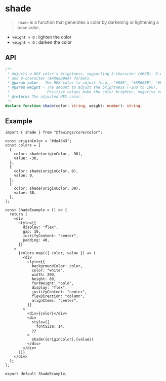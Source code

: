 
# shade

> `shade` is a function that generates a color by darkening or lightening a base color.

- `weight > 0` : lighten the color
- `weight < 0` : darken the color

## API

```ts
/**
 * Adjusts a HEX color's brightness, supporting 3-character (#RGB), 6-character (#RRGGBB),
 * and 8-character (#RRGGBBAA) formats.
 * @param color - The HEX color to adjust (e.g., "#RGB", "#RRGGBB", "#RRGGBBAA").
 * @param weight - The amount to adjust the brightness (-100 to 100).
 *                 Positive values make the color brighter, negative values make it darker.
 * @returns The adjusted HEX color.
 */
declare function shade(color: string, weight: number): string;
```

## Example

```tsx
import { shade } from "@fewings/core/color";

const originColor = "#de4343";
const colors = [
  {
    color: shade(originColor, -30),
    value: -30,
  },
  {
    color: shade(originColor, 0),
    value: 0,
  },
  {
    color: shade(originColor, 30),
    value: 30,
  },
];

const ShadeExample = () => {
  return (
    <div
      style={{
        display: "flex",
        gap: 10,
        justifyContent: "center",
        padding: 40,
      }}
    >
      {colors.map(({ color, value }) => (
        <div
          style={{
            backgroundColor: color,
            color: "white",
            width: 200,
            height: 80,
            fontWeight: "bold",
            display: "flex",
            justifyContent: "center",
            flexDirection: "column",
            alignItems: "center",
          }}
        >
          <div>{color}</div>
          <div
            style={{
              fontSize: 14,
            }}
          >
            shade({originColor},{value})
          </div>
        </div>
      ))}
    </div>
  );
};

export default ShadeExample;
```

<ShadeExample />

